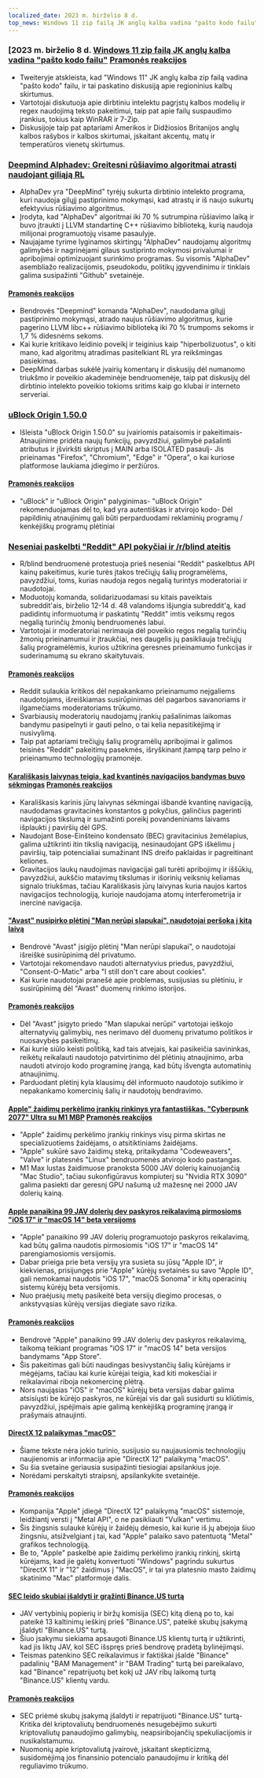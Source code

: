 ```yaml
---
localized_date: 2023 m. birželio 8 d.
top_news: Windows 11 zip failą JK anglų kalba vadina "pašto kodo failu"
---
```




<CallToAction />

<Steps>

### [2023 m. birželio 8 d. [Windows 11 zip failą JK anglų kalba vadina "pašto kodo failu"](https://twitter.com/JymFox/status/1665799627377975300) [Pramonės reakcijos](http://news.ycombinator.com/item?id=36231313)

- Tweiteryje atskleista, kad "Windows 11" JK anglų kalba zip failą vadina "pašto kodo" failu, ir tai paskatino diskusiją apie regioninius kalbų skirtumus.
- Vartotojai diskutuoja apie dirbtiniu intelektu pagrįstų kalbos modelių ir regex naudojimą teksto pakeitimui, taip pat apie failų suspaudimo įrankius, tokius kaip WinRAR ir 7-Zip.
- Diskusijoje taip pat aptariami Amerikos ir Didžiosios Britanijos anglų kalbos rašybos ir kalbos skirtumai, įskaitant akcentų, matų ir temperatūros vienetų skirtumus.

### [Deepmind Alphadev: Greitesni rūšiavimo algoritmai atrasti naudojant giliąją RL](https://www.nature.com/articles/s41586-023-06004-9)

- AlphaDev yra "DeepMind" tyrėjų sukurta dirbtinio intelekto programa, kuri naudoja gilųjį pastiprinimo mokymąsi, kad atrastų ir iš naujo sukurtų efektyvius rūšiavimo algoritmus.
- Įrodyta, kad "AlphaDev" algoritmai iki 70 % sutrumpina rūšiavimo laiką ir buvo įtraukti į LLVM standartinę C++ rūšiavimo biblioteką, kurią naudoja milijonai programuotojų visame pasaulyje.
- Naujajame tyrime lyginamos skirtingų "AlphaDev" naudojamų algoritmų galimybės ir nagrinėjami gilaus sustiprinto mokymosi privalumai ir apribojimai optimizuojant surinkimo programas. Su visomis "AlphaDev" asembliažo realizacijomis, pseudokodu, politikų įgyvendinimu ir tinklais galima susipažinti "Github" svetainėje.

#### [Pramonės reakcijos](http://news.ycombinator.com/item?id=36228125)

- Bendrovės "Deepmind" komanda "AlphaDev", naudodama gilųjį pastiprinimo mokymąsi, atrado naujus rūšiavimo algoritmus, kurie pagerino LLVM libc++ rūšiavimo biblioteką iki 70 % trumpoms sekoms ir 1,7 % didesnėms sekoms.
- Kai kurie kritikavo leidinio poveikį ir teiginius kaip "hiperbolizuotus", o kiti mano, kad algoritmų atradimas pasitelkiant RL yra reikšmingas pasiekimas.
- DeepMind darbas sukėlė įvairių komentarų ir diskusijų dėl numanomo triukšmo ir poveikio akademinėje bendruomenėje, taip pat diskusijų dėl dirbtinio intelekto poveikio tokioms sritims kaip go klubai ir interneto serveriai.

### [uBlock Origin 1.50.0](https://github.com/gorhill/uBlock/releases/tag/1.50.0)

- Išleista "uBlock Origin 1.50.0" su įvairiomis pataisomis ir pakeitimais- Atnaujinime pridėta naujų funkcijų, pavyzdžiui, galimybė pašalinti atributus ir įšvirkšti skriptus į MAIN arba ISOLATED pasaulį- Jis prieinamas "Firefox", "Chromium", "Edge" ir "Opera", o kai kuriose platformose laukiama įdiegimo ir peržiūros.

#### [Pramonės reakcijos](http://news.ycombinator.com/item?id=36227411)

- "uBlock" ir "uBlock Origin" palyginimas- "uBlock Origin" rekomenduojamas dėl to, kad yra autentiškas ir atvirojo kodo- Dėl papildinių atnaujinimų gali būti perparduodami reklaminių programų / kenkėjiškų programų plėtiniai

### [Neseniai paskelbti "Reddit" API pokyčiai ir /r/blind ateitis](https://old.reddit.com/r/Blind/comments/13zr8h2/reddits_recently_announced_api_changes_and_the/)

- R/blind bendruomenė protestuoja prieš neseniai "Reddit" paskelbtus API kainų pakeitimus, kurie turės įtakos trečiųjų šalių programėlėms, pavyzdžiui, toms, kurias naudoja regos negalią turintys moderatoriai ir naudotojai.
- Moduotojų komanda, solidarizuodamasi su kitais paveiktais subreddit'ais, birželio 12-14 d. 48 valandoms išjungia subreddit'ą, kad padidintų informuotumą ir paskatintų "Reddit" imtis veiksmų regos negalią turinčių žmonių bendruomenės labui.
- Vartotojai ir moderatoriai nerimauja dėl poveikio regos negalią turinčių žmonių prieinamumui ir įtraukčiai, nes daugelis jų pasikliauja trečiųjų šalių programėlėmis, kurios užtikrina geresnes prieinamumo funkcijas ir suderinamumą su ekrano skaitytuvais.

#### [Pramonės reakcijos](http://news.ycombinator.com/item?id=36231016)

- Reddit sulaukia kritikos dėl nepakankamo prieinamumo neįgaliems naudotojams, išreiškiamas susirūpinimas dėl pagarbos savanoriams ir ilgamečiams moderatoriams trūkumo.
- Svarbiausių moderatorių naudojamų įrankių pašalinimas laikomas bandymu pasipelnyti ir gauti pelno, o tai kelia nepasitikėjimą ir nusivylimą.
- Taip pat aptariami trečiųjų šalių programėlių apribojimai ir galimos teisinės "Reddit" pakeitimų pasekmės, išryškinant įtampą tarp pelno ir prieinamumo technologijų pramonėje.

#### [Karališkasis laivynas teigia, kad kvantinės navigacijos bandymas buvo sėkmingas](https://thequantuminsider.com/2023/06/06/royal-navy-says-quantum-navigation-test-a-success/) [Pramonės reakcijos](http://news.ycombinator.com/item?id=36222625)

- Karališkasis karinis jūrų laivynas sėkmingai išbandė kvantinę navigaciją, naudodamas gravitacinės konstantos g pokyčius, galinčius pagerinti navigacijos tikslumą ir sumažinti poreikį povandeniniams laivams išplaukti į paviršių dėl GPS.
- Naudojant Bose-Einšteino kondensato (BEC) gravitacinius žemėlapius, galima užtikrinti itin tikslią navigaciją, nesinaudojant GPS iškėlimu į paviršių, taip potencialiai sumažinant INS dreifo paklaidas ir pagreitinant keliones.
- Gravitacijos laukų naudojimas navigacijai gali turėti apribojimų ir iššūkių, pavyzdžiui, aukščio matavimų tikslumas ir išorinių veiksnių keliamas signalo triukšmas, tačiau Karališkasis jūrų laivynas kuria naujos kartos navigacijos technologiją, kurioje naudojama atomų interferometrija ir inercinė navigacija.

#### ["Avast" nusipirko plėtinį "Man nerūpi slapukai", naudotojai peršoka į kitą laivą](https://addons.mozilla.org/en-US/firefox/addon/i-dont-care-about-cookies/reviews/?score=1&utm_content=addons-manager-reviews-link&utm_medium=firefox-browser&utm_source=firefox-browser)

- Bendrovė "Avast" įsigijo plėtinį "Man nerūpi slapukai", o naudotojai išreiškė susirūpinimą dėl privatumo.
- Vartotojai rekomendavo naudoti alternatyvius priedus, pavyzdžiui, "Consent-O-Matic" arba "I still don't care about cookies".
- Kai kurie naudotojai pranešė apie problemas, susijusias su plėtiniu, ir susirūpinimą dėl "Avast" duomenų rinkimo istorijos.

#### [Pramonės reakcijos](http://news.ycombinator.com/item?id=36233068)

- Dėl "Avast" įsigyto priedo "Man slapukai nerūpi" vartotojai ieškojo alternatyvių galimybių, nes nerimavo dėl duomenų privatumo politikos ir nuosavybės pasikeitimų.
- Kai kurie siūlo keisti politiką, kad tais atvejais, kai pasikeičia savininkas, reikėtų reikalauti naudotojo patvirtinimo dėl plėtinių atnaujinimo, arba naudoti atvirojo kodo programinę įrangą, kad būtų išvengta automatinių atnaujinimų.
- Parduodant plėtinį kyla klausimų dėl informuoto naudotojo sutikimo ir nepakankamo komercinių šalių ir naudotojų bendravimo.

#### [Apple" žaidimų perkėlimo įrankių rinkinys yra fantastiškas. "Cyberpunk 2077" Ultra su M1 MBP](https://twitter.com/isaacmarovitz/status/1666209780031971341) [Pramonės reakcijos](http://news.ycombinator.com/item?id=36223927)

- "Apple" žaidimų perkėlimo įrankių rinkinys visų pirma skirtas ne specializuotiems žaidėjams, o atsitiktiniams žaidėjams.
- "Apple" sukūrė savo žaidimų steką, pritaikydama "Codeweavers", "Valve" ir platesnės "Linux" bendruomenės atvirojo kodo pastangas.
- M1 Max lustas žaidimuose pranoksta 5000 JAV dolerių kainuojančią "Mac Studio", tačiau sukonfigūravus kompiuterį su "Nvidia RTX 3090" galima pasiekti dar geresnį GPU našumą už mažesnę nei 2000 JAV dolerių kainą.

#### [Apple panaikina 99 JAV dolerių dev paskyros reikalavimą pirmosioms "iOS 17" ir "macOS 14" beta versijoms](https://arstechnica.com/gadgets/2023/06/how-to-install-ios-17-and-macos-14-developer-betas-now-that-anyone-can-do-it/)

- "Apple" panaikino 99 JAV dolerių programuotojo paskyros reikalavimą, kad būtų galima naudotis pirmosiomis "iOS 17" ir "macOS 14" parengiamosiomis versijomis.
- Dabar prieiga prie beta versijų yra susieta su jūsų "Apple ID", ir kiekvienas, prisijungęs prie "Apple" kūrėjų svetainės su savo "Apple ID", gali nemokamai naudotis "iOS 17", "macOS Sonoma" ir kitų operacinių sistemų kūrėjų beta versijomis.
- Nuo praėjusių metų pasikeitė beta versijų diegimo procesas, o ankstyvąsias kūrėjų versijas diegiate savo rizika.

#### [Pramonės reakcijos](http://news.ycombinator.com/item?id=36230839)

- Bendrovė "Apple" panaikino 99 JAV dolerių dev paskyros reikalavimą, taikomą teikiant programas "iOS 17" ir "macOS 14" beta versijos bandymams "App Store".
- Šis pakeitimas gali būti naudingas besivystančių šalių kūrėjams ir mėgėjams, tačiau kai kurie kūrėjai teigia, kad kiti mokesčiai ir reikalavimai riboja nekomercinę plėtrą.
- Nors naująsias "iOS" ir "macOS" kūrėjų beta versijas dabar galima atsisiųsti be kūrėjo paskyros, ne kūrėjai vis dar gali susidurti su kliūtimis, pavyzdžiui, įspėjimais apie galimą kenkėjišką programinę įrangą ir prašymais atnaujinti.

#### [DirectX 12 palaikymas "macOS"](https://twitter.com/andytizer/status/1666131239575728130)

- Šiame tekste nėra jokio turinio, susijusio su naujausiomis technologijų naujienomis ar informacija apie "DirectX 12" palaikymą "macOS".
- Su šia svetaine geriausia susipažinti tiesiogiai apsilankius joje.
- Norėdami perskaityti straipsnį, apsilankykite svetainėje.

#### [Pramonės reakcijos](http://news.ycombinator.com/item?id=36222266)

- Kompanija "Apple" įdiegė "DirectX 12" palaikymą "macOS" sistemoje, leidžiantį versti į "Metal API", o ne pasikliauti "Vulkan" vertimu.
- Šis žingsnis sulaukė kūrėjų ir žaidėjų dėmesio, kai kurie iš jų abejoja šiuo žingsniu, atsižvelgiant į tai, kad "Apple" palaiko savo patentuotą "Metal" grafikos technologiją.
- Be to, "Apple" paskelbė apie žaidimų perkėlimo įrankių rinkinį, skirtą kūrėjams, kad jie galėtų konvertuoti "Windows" pagrindu sukurtus "DirectX 11" ir "12" žaidimus į "MacOS", ir tai yra platesnio masto žaidimų skatinimo "Mac" platformoje dalis.

#### [SEC leido skubiai įšaldyti ir grąžinti Binance.US turtą](https://www.kitco.com/news/2023-06-07/SEC-granted-emergency-restraining-order-to-freeze-repatriate-Binance-US-assets.html)

- JAV vertybinių popierių ir biržų komisija (SEC) kitą dieną po to, kai pateikė 13 kaltinimų ieškinį prieš "Binance.US", pateikė skubų įsakymą įšaldyti "Binance.US" turtą.
- Šiuo įsakymu siekiama apsaugoti Binance.US klientų turtą ir užtikrinti, kad jis liktų JAV, kol SEC išspręs prieš bendrovę pradėtą bylinėjimąsi.
- Teismas patenkino SEC reikalavimus ir faktiškai įšaldė "Binance" padalinių "BAM Management" ir "BAM Trading" turtą bei pareikalavo, kad "Binance" repatrijuotų bet kokį už JAV ribų laikomą turtą "Binance.US" klientų vardu.

#### [Pramonės reakcijos](http://news.ycombinator.com/item?id=36235143)

- SEC priėmė skubų įsakymą įšaldyti ir repatrijuoti "Binance.US" turtą- Kritika dėl kriptovaliutų bendruomenės nesugebėjimo sukurti kriptovaliutų panaudojimo galimybių, neapsiribojančių spekuliacijomis ir nusikalstamumu.
- Nuomonių apie kriptovaliutą įvairovė, įskaitant skepticizmą, susidomėjimą jos finansinio potencialo panaudojimu ir kritiką dėl reguliavimo trūkumo.

</Steps>
